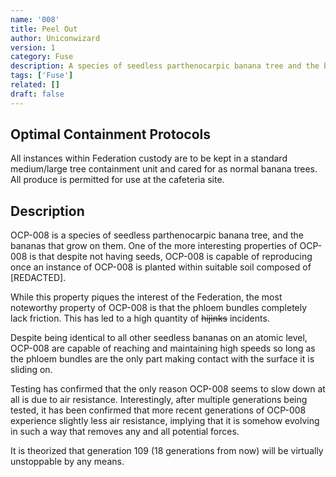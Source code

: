 ```yaml
---
name: '008'
title: Peel Out
author: Uniconwizard
version: 1
category: Fuse
description: A species of seedless parthenocarpic banana tree and the bananas that grow on them.
tags: ['Fuse']
related: []
draft: false
---
```


## Optimal Containment Protocols
All instances within Federation custody are to be kept in a standard medium/large tree containment unit and cared for as normal banana trees.
All produce is permitted for use at the cafeteria site.

## Description
OCP-008 is a species of seedless parthenocarpic banana tree, and the bananas that grow on them.
One of the more interesting properties of OCP-008 is that despite not having seeds, OCP-008 is capable of reproducing once an instance of OCP-008
is planted within suitable soil composed of <Redacted>[REDACTED]</Redacted>.

While this property piques the interest of the Federation, the most noteworthy property of OCP-008 is that the phloem bundles completely lack friction.
This has led to a high quantity of ~~hijinks~~ incidents.

Despite being identical to all other seedless bananas on an atomic level, OCP-008 are capable of reaching and maintaining high speeds so long as the
phloem bundles are the only part making contact with the surface it is sliding on.

Testing has confirmed that the only reason OCP-008 seems to slow down at all is due to air resistance.
Interestingly, after multiple generations being tested, it has been confirmed that more recent generations of OCP-008 experience slightly less air resistance,
implying that it is somehow evolving in such a way that removes any and all potential forces.

It is theorized that generation 109 (18 generations from now) will be virtually unstoppable by any means.
